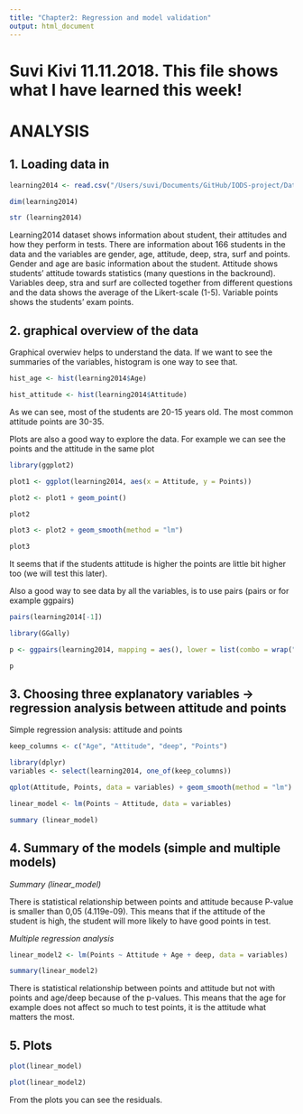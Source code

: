 ```yaml
---
title: "Chapter2: Regression and model validation"
output: html_document
---
```


# Suvi Kivi 11.11.2018. This file shows what I have learned this week!


# ANALYSIS #

## 1. Loading data in

```r

learning2014 <- read.csv("/Users/suvi/Documents/GitHub/IODS-project/Data/learning2014.csv")

dim(learning2014)

str (learning2014)

```

Learning2014 dataset shows information about student, their attitudes and how they perform in tests. There are information about 166 students in the data and the variables are gender, age, attitude, deep, stra, surf and points. Gender and age are basic information about the student. Attitude shows students' attitude towards statistics (many questions in the backround). Variables deep, stra and surf are collected together from different questions and the data shows the average of the Likert-scale (1-5). Variable points shows the students' exam points.

## 2. graphical overview of the data

Graphical overwiev helps to understand the data. If we want to see the summaries of the variables, histogram is one way to see that.

```r

hist_age <- hist(learning2014$Age)

hist_attitude <- hist(learning2014$Attitude)

```

As we can see, most of the students are 20-15 years old. The most common attitude points are 30-35.

Plots are also a good way to explore the data. For example we can see the points and the attitude in the same plot

```r

library(ggplot2)

plot1 <- ggplot(learning2014, aes(x = Attitude, y = Points))

plot2 <- plot1 + geom_point()

plot2

plot3 <- plot2 + geom_smooth(method = "lm")

plot3

```

It seems that if the students attitude is higher the points are little bit higher too (we will test this later).

Also a good way to see data by all the variables, is to use pairs (pairs or for example ggpairs)

```r

pairs(learning2014[-1])

library(GGally)

p <- ggpairs(learning2014, mapping = aes(), lower = list(combo = wrap("facethist", bins = 20)))

p

```

## 3. Choosing three explanatory variables -> regression analysis between attitude and points

Simple regression analysis: attitude and points


```r

keep_columns <- c("Age", "Attitude", "deep", "Points")

library(dplyr)
variables <- select(learning2014, one_of(keep_columns))

qplot(Attitude, Points, data = variables) + geom_smooth(method = "lm")

linear_model <- lm(Points ~ Attitude, data = variables)

summary (linear_model)

```


## 4. Summary of the models (simple and multiple models)

*Summary (linear_model)*

There is statistical relationship between points and attitude because P-value is smaller than 0,05 (4.119e-09). This means that if the attitude of the student is high, the student will more likely to have good points in test.

*Multiple regression analysis*


```r

linear_model2 <- lm(Points ~ Attitude + Age + deep, data = variables)

summary(linear_model2)

```

There is statistical relationship between points and attitude but not with points and age/deep because of the p-values. This means that the age for example does not affect so much to test points, it is the attitude what matters the most.

## 5. Plots

```r

plot(linear_model)

plot(linear_model2)

```

From the plots you can see the residuals.


